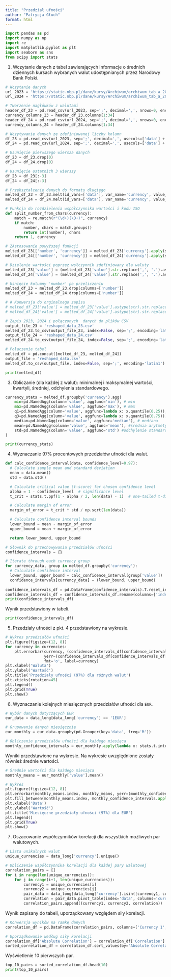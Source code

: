 ```yaml
---
title: "Przedział ufności"
author: "Patrycja Głuch"
format: html
---
```


```python
import pandas as pd
import numpy as np
import re
import matplotlib.pyplot as plt
import seaborn as sns
from scipy import stats
```

1. Wczytanie danych z tabel zawierających informacje o średnich dziennych kursach wybranych walut udostępnianych przez Narodowy Bank Polski.

```python
# Wczytanie danych
url_2023 = 'https://static.nbp.pl/dane/kursy/Archiwum/archiwum_tab_a_2023.csv'
url_2024 = 'https://static.nbp.pl/dane/kursy/Archiwum/archiwum_tab_a_2024.csv'

# Tworzenie nagłówków z walutami
header_df_23 = pd.read_csv(url_2023, sep=';', decimal=',', nrows=0, encoding='latin1')
currency_columns_23 = header_df_23.columns[1:34] 
header_df_24 = pd.read_csv(url_2024, sep=';', decimal=',', nrows=0, encoding='latin1')
currency_columns_24 = header_df_24.columns[1:34]

# Wczytywanie danych ze zdefiniowanej liczby kolumn
df_23 = pd.read_csv(url_2023, sep=';', decimal=',', usecols=['data'] + list(currency_columns_23), encoding='latin1')
df_24 = pd.read_csv(url_2024, sep=';', decimal=',', usecols=['data'] + list(currency_columns_24), encoding='latin1')

# Usunięcie pierwszego wiersza danych
df_23 = df_23.drop(0)
df_24 = df_24.drop(0)

# Usunięcie ostatnich 3 wierszy
df_23 = df_23[:-3]
df_24 = df_24[:-3]

# Przekształcenie danych do formatu długiego
melted_df_23 = df_23.melt(id_vars=['data'], var_name='currency', value_name='value')
melted_df_24 = df_24.melt(id_vars=['data'], var_name='currency', value_name='value')

# Funkcja do rozdzielenia współczynnika wartości i kodu ISO
def split_number_from_chars(currency):
    match = re.match(r"(\d+)(\D+)", currency)
    if match:
        number, chars = match.groups()
        return int(number), chars
    return 1, currency 

# ZAstosowanie powyższej funkcji
melted_df_23[['number', 'currency']] = melted_df_23['currency'].apply(split_number_from_chars).apply(pd.Series)
melted_df_24[['number', 'currency']] = melted_df_24['currency'].apply(split_number_from_chars).apply(pd.Series)

# Dzielenie wartości poprzez wsłczynnik zdefiniowany dla waluty
melted_df_23['value'] = (melted_df_23['value'].str.replace(',', '.').astype(float) / melted_df_23['number']).round(6)
melted_df_24['value'] = (melted_df_24['value'].str.replace(',', '.').astype(float) / melted_df_24['number']).round(6)

# Usnięcie kolumny 'number' po przeliczeniu
melted_df_23 = melted_df_23.drop(columns=['number'])
melted_df_24 = melted_df_24.drop(columns=['number'])

# # Konwersja do orginalnego zapisu 
# melted_df_23['value'] = melted_df_23['value'].astype(str).str.replace('.', ',')
# melted_df_24['value'] = melted_df_24['value'].astype(str).str.replace('.', ',')

# Zapis 2023, 2024 i połączonych  danych do plików CSV
output_file_23 = 'reshaped_data_23.csv'
melted_df_23.to_csv(output_file_23, index=False, sep=';', encoding='latin1')
output_file_24 = 'reshaped_data_24.csv'
melted_df_24.to_csv(output_file_24, index=False, sep=';', encoding='latin1')

# Połączenie tabel
melted_df = pd.concat([melted_df_23, melted_df_24])
output_file = 'reshaped_data.csv'
melted_df.to_csv(output_file, index=False, sep=';', encoding='latin1')

print(melted_df)
```


3. Obliczanie (dla każdej z walut): minimalnej i maksymalnej wartości, kwartyli, średniej, odchylenia standardowego.

```python

currency_stats = melted_df.groupby('currency').agg(
    min=pd.NamedAgg(column='value', aggfunc='min'), # min
    max=pd.NamedAgg(column='value', aggfunc='max'), # max
    q1=pd.NamedAgg(column='value', aggfunc=lambda x: x.quantile(0.25)),  # 1szy kwartyl
    q3=pd.NamedAgg(column='value', aggfunc=lambda x: x.quantile(0.75)),  # 3ci kwartyl
    median=pd.NamedAgg(column='value', aggfunc='median'), # mediana
    mean=pd.NamedAgg(column='value', aggfunc='mean'), #średnia arytmetyczne
    std=pd.NamedAgg(column='value', aggfunc='std') #odchylenie standardowe
)

print(currency_stats)

```

4.  Wyznaczanie 97% procentowych przedziałów ufności dla walut.

```python

def calc_confidence_interval(data, confidence_level=0.97):
  # Calculate sample mean and standard deviation
  mean = data.mean()
  std = data.std()

  # Calculate critical value (t-score) for chosen confidence level
  alpha = 1 - confidence_level  # significance level
  t_crit = stats.t.ppf(1 - alpha / 2, len(data) - 1)  # one-tailed t-distribution

  # Calculate margin of error
  margin_of_error = t_crit * std / np.sqrt(len(data))

  # Calculate confidence interval bounds
  lower_bound = mean - margin_of_error
  upper_bound = mean + margin_of_error

  return lower_bound, upper_bound

# Słownik do przechowywania przedziałów ufności
confidence_intervals = {}

# Iterate through each currency group
for currency_data, group in melted_df.groupby('currency'):
  # Calculate confidence interval
  lower_bound, upper_bound = calc_confidence_interval(group['value'])
  confidence_intervals[currency_data] = (lower_bound, upper_bound)
  
confidence_intervals_df = pd.DataFrame(confidence_intervals).T.reset_index()
confidence_intervals_df = confidence_intervals_df.rename(columns={'index': 'currency', 0: 'lower_bound', 1: 'upper_bound'})
print(confidence_intervals_df)

```

Wynik przedstawiony w tabeli.

```python
print(confidence_intervals_df)
```

5. Przedziały ufności z pkt. 4 przedstawiony na wykresie.

```python
# Wykres przedziałów ufności
plt.figure(figsize=(12, 8))
for currency in currencies:
    plt.errorbar(currency, (confidence_intervals_df[confidence_intervals_df['currency'] == currency]['lower_bound'] + confidence_intervals_df[confidence_intervals_df['currency'] == currency]['upper_bound']) / 2,
                 yerr=(confidence_intervals_df[confidence_intervals_df['currency'] == currency]['upper_bound'] - confidence_intervals_df[confidence_intervals_df['currency'] == currency]['lower_bound']) / 2,
                 fmt='o', label=currency)
plt.xlabel('Waluta')
plt.ylabel('Wartość')
plt.title('Przedziały ufności (97%) dla różnych walut')
plt.xticks(rotation=45)
plt.legend()
plt.grid(True)
plt.show()
```

6. Wyznaczanie kolejnych miesięcznych przedziałów ufności dla `EUR`. 

```python
# Wybór danych dotyczących EUR
eur_data = data_long[data_long['currency'] == '1EUR']

# Grupowanie danych miesięcznie
eur_monthly = eur_data.groupby(pd.Grouper(key='data', freq='M'))

# Obliczenie przedziałów ufności dla każdego miesiąca
monthly_confidence_intervals = eur_monthly.apply(lambda x: stats.t.interval(0.97, len(x)-1, loc=np.mean(x['value']), scale=stats.sem(x['value'])))
```

Wyniki przedstawione na wykresie. Na wykresie uwzględnione zostały również średnie wartości.

```python
# Średnie wartości dla każdego miesiąca
monthly_means = eur_monthly['value'].mean()

# Wykres
plt.figure(figsize=(12, 8))
plt.errorbar(monthly_means.index, monthly_means, yerr=(monthly_confidence_intervals.apply(lambda x: (x[1]-x[0])/2)), fmt='o-', label='Średnia wartość', color='blue')
plt.fill_between(monthly_means.index, monthly_confidence_intervals.apply(lambda x: x[0]), monthly_confidence_intervals.apply(lambda x: x[1]), alpha=0.3, color='gray', label='Przedział ufności (97%)')
plt.xlabel('Data')
plt.ylabel('Wartość')
plt.title('Miesięczne przedziały ufności (97%) dla EUR')
plt.legend()
plt.grid(True)
plt.show()
```

7. Oszacowanie współczynników korelacji dla wszystkich możliwych par walutowych.

```python
# Lista unikalnych walut
unique_currencies = data_long['currency'].unique()

# Obliczenie współczynnika korelacji dla każdej pary walutowej
correlation_pairs = []
for i in range(len(unique_currencies)):
    for j in range(i+1, len(unique_currencies)):
        currency1 = unique_currencies[i]
        currency2 = unique_currencies[j]
        pair_data = data_long[data_long['currency'].isin([currency1, currency2])]
        correlation = pair_data.pivot_table(index='data', columns='currency', values='value').corr().iloc[0, 1]
        correlation_pairs.append((currency1, currency2, correlation))
```

Wynik zapisany do tabeli, uporządkowany względem siły korelacji.

```python
# Konwersja wyników na ramkę danych
correlation_df = pd.DataFrame(correlation_pairs, columns=['Currency 1', 'Currency 2', 'Correlation'])

# Uporządkowanie według siły korelacji
correlation_df['Absolute Correlation'] = correlation_df['Correlation'].abs()
sorted_correlation_df = correlation_df.sort_values(by='Absolute Correlation', ascending=False)
```

Wyświetlenie 10 pierwszych par.

```python
top_10_pairs = sorted_correlation_df.head(10)
print(top_10_pairs)
```